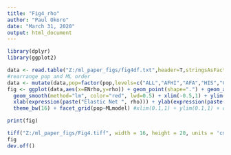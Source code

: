 ```yaml
---
title: "Fig4_rho"
author: "Paul Okoro"
date: "March 31, 2020"
output: html_document
---
```


```r
library(dplyr)
library(ggplot2)

data <- read.table("Z:/ml_paper_figs/fig4df.txt",header=T,stringsAsFactors = F)
#rearrange pop and ML order
data <- mutate(data,pop=factor(pop,levels=c("ALL","AFHI","AFA","HIS","CAU")),MLmodel=factor(MLmodel,levels=c("RF","SVR","KNN")))
fig <- ggplot(data,aes(x=ENrho,y=rho)) + geom_point(shape=".") + geom_abline(intercept=0, slope=1, color="blue") +
  geom_smooth(method="lm", color="red", lwd=0.5) + xlim(-0.5,1) + ylim(-0.5,1) + 
  xlab(expression(paste("Elastic Net ", rho))) + ylab(expression(paste("Other Machine Learning Model ", rho))) +
  theme_bw(16) + facet_grid(pop~MLmodel) #xlim(0.1,1) + ylim(0.1,1) + old

print(fig)

tiff("Z:/ml_paper_figs/Fig4.tiff", width = 16, height = 20, units = 'cm', res = 300, compression = 'lzw')
fig
dev.off()
```
